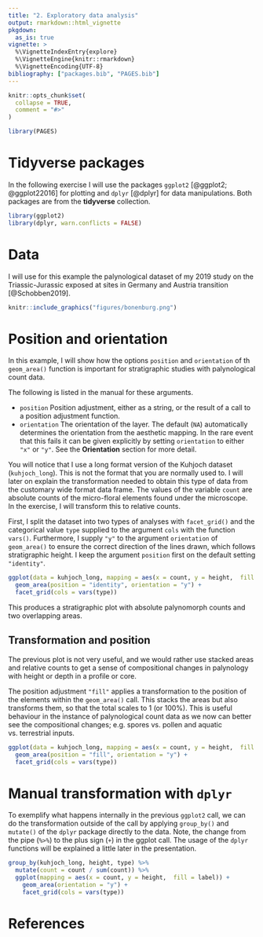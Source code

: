 ```yaml
---
title: "2. Exploratory data analysis"
output: rmarkdown::html_vignette
pkgdown:
  as_is: true
vignette: >
  %\VignetteIndexEntry{explore}
  %\VignetteEngine{knitr::rmarkdown}
  %\VignetteEncoding{UTF-8}
bibliography: ["packages.bib", "PAGES.bib"]
---
```


```r
knitr::opts_chunk$set(
  collapse = TRUE,
  comment = "#>"
)
```

```r
library(PAGES)
```


# Tidyverse packages

In the following exercise I will use the packages `ggplot2` [@ggplot2; @ggplot22016] for plotting and `dplyr` [@dplyr] for data manipulations. Both packages are from the **tidyverse** collection.


```r
library(ggplot2)
library(dplyr, warn.conflicts = FALSE)
```


# Data

I will use for this example the palynological dataset of my 2019 study on the Triassic-Jurassic exposed at sites in Germany and Austria transition [@Schobben2019].

```r
knitr::include_graphics("figures/bonenburg.png")
```

# Position and orientation

In this example, I will show how the options `position` and `orientation` of th `geom_area()` function is important for stratigraphic studies with palynological count data.

The following is listed in the manual for these arguments.

- `position` Position adjustment, either as a string, or the result of a call to a position adjustment function.
- `orientation` The orientation of the layer. The default (`NA`) automatically determines the orientation from the aesthetic mapping. In the rare event that this fails it can be given explicitly by setting `orientation` to either `"x"` or `"y"`. See the **Orientation** section for more detail.


You will notice that I use a long format version of the Kuhjoch dataset (`kuhjoch_long`). This is not the format that you are normally used to. I will later on explain the transformation needed to obtain this type of data from the customary wide format data frame. The values of the variable `count` are absolute counts of the micro-floral elements found under the microscope. In the exercise, I will transform this to relative counts.

First, I split the dataset into two types of analyses with `facet_grid()` and the categorical value `type` supplied to the argument `cols` with the function `vars()`. Furthermore, I supply `"y"` to the argument `orientation` of `geom_area()` to ensure the correct direction of the lines drawn, which follows stratigraphic height. I keep the argument `position` first on the default setting `"identity"`.

```r
ggplot(data = kuhjoch_long, mapping = aes(x = count, y = height,  fill = label)) + 
  geom_area(position = "identity", orientation = "y") +
  facet_grid(cols = vars(type))
```

This produces a stratigraphic plot with absolute palynomorph counts and two overlapping areas. 

## Transformation and position

The previous plot is not very useful, and we would rather use stacked areas and relative counts to get a sense of compositional changes in palynology with height or depth in a profile or core.

The position adjustment `"fill"` applies a transformation to the position of the elements within the `geom_area()` call. This stacks the areas but also transforms them, so that the total scales to 1 (or 100%). This is useful behaviour in the instance of palynological count data as we now can better see  the compositional changes; e.g. spores vs. pollen and aquatic vs. terrestrial inputs.


```r
ggplot(data = kuhjoch_long, mapping = aes(x = count, y = height,  fill = label)) + 
  geom_area(position = "fill", orientation = "y") +
  facet_grid(cols = vars(type))
```


# Manual transformation with `dplyr`

To exemplify what happens internally in the previous `ggplot2` call, we can do the transformation outside of the call by applying `group_by()` and `mutate()` of the `dplyr` package directly to the data. Note, the change from the pipe (` %>% `) to the plus sign (`+`) in the ggplot call. The usage of the `dplyr` functions will be explained a little later in the presentation.


```r
group_by(kuhjoch_long, height, type) %>% 
  mutate(count = count / sum(count)) %>% 
  ggplot(mapping = aes(x = count, y = height,  fill = label)) + 
    geom_area(orientation = "y") +
    facet_grid(cols = vars(type))
```


# References
